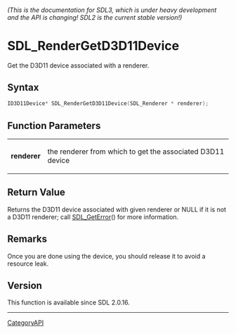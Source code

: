 ====== (This is the documentation for SDL3, which is under heavy development and the API is changing! SDL2 is the current stable version!) ======
= SDL_RenderGetD3D11Device =

Get the D3D11 device associated with a renderer.

== Syntax ==

<syntaxhighlight lang='c'>
ID3D11Device* SDL_RenderGetD3D11Device(SDL_Renderer * renderer);
</syntaxhighlight>

== Function Parameters ==

{|
|'''renderer'''
|the renderer from which to get the associated D3D11 device
|}

== Return Value ==

Returns the D3D11 device associated with given renderer or NULL if it is
not a D3D11 renderer; call [[SDL_GetError]]() for more information.

== Remarks ==

Once you are done using the device, you should release it to avoid a
resource leak.

== Version ==

This function is available since SDL 2.0.16.

----
[[CategoryAPI]]


